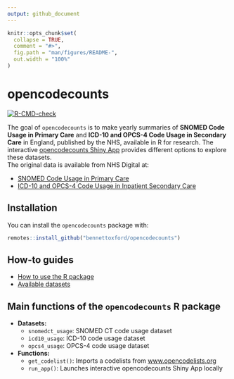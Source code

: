 ```yaml
---
output: github_document
---
```


<!-- README.md is generated from README.Rmd. Please edit that file -->

```r
knitr::opts_chunk$set(
  collapse = TRUE,
  comment = "#>",
  fig.path = "man/figures/README-",
  out.width = "100%"
)
```

# opencodecounts

<!-- badges: start -->

[![R-CMD-check](https://github.com/ebmdatalab/codeusage/actions/workflows/R-CMD-check.yaml/badge.svg)](https://github.com/ebmdatalab/codeusage/actions/workflows/R-CMD-check.yaml)

<!-- badges: end -->

The goal of `opencodecounts` is to make yearly summaries of **SNOMED Code Usage in Primary Care** and **ICD-10 and OPCS-4 Code Usage in Secondary Care** in England, published by the NHS, available in R for research.
The interactive [opencodecounts Shiny App](https://bennettoxford.github.io/opencodecounts/articles/app.html) provides different options to explore these datasets.  
The original data is available from NHS Digital at:

-   [SNOMED Code Usage in Primary Care](https://digital.nhs.uk/data-and-information/publications/statistical/mi-snomed-code-usage-in-primary-care)
-   [ICD-10 and OPCS-4 Code Usage in Inpatient Secondary Care](https://digital.nhs.uk/data-and-information/publications/statistical/hospital-admitted-patient-care-activity)

## Installation

You can install the `opencodecounts` package with:  

``` r
remotes::install_github("bennettoxford/opencodecounts")
```

## How-to guides

- [How to use the R package](https://bennettoxford.github.io/opencodecounts/articles/how-to-use-R-pkg.html)
- [Available datasets](https://bennettoxford.github.io/opencodecounts/articles/available-datasets.html)

## Main functions of the `opencodecounts` R package

- **Datasets:**
  - `snomedct_usage`: SNOMED CT code usage dataset
  - `icd10_usage`: ICD-10 code usage dataset
  - `opcs4_usage`: OPCS-4 code usage dataset
- **Functions:**
   - `get_codelist()`: Imports a codelists from [www.opencodelists.org](https://www.opencodelists.org/)
   - `run_app()`: Launches interactive opencodecounts Shiny App locally

